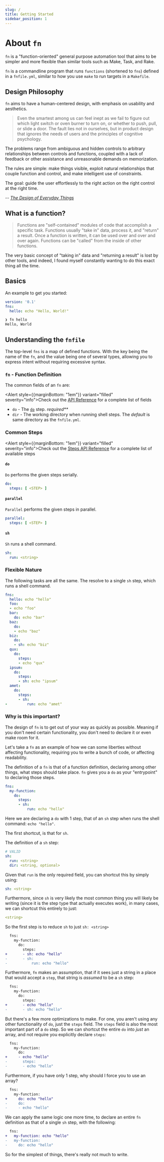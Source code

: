 ```yaml
---
slug: /
title: Getting Started
sidebar_position: 1
---
```


# About `fn`

`fn` is a "function-oriented" general purpose automation tool that aims to be simpler and more flexible than similar tools such as Make, Task, and Rake.

`fn` is a commandline program that runs `functions` (shortened to `fns`) defined in a `fnfile.yml`, similar to how you use `make` to run targets in a `Makefile`.

## Design Philosophy

`fn` aims to have a human-centered design, with emphasis on usability and aesthetics.

> Even the smartest among us can feel inept as we fail to figure out which light switch or oven burner to turn on, or whether to push, pull, or slide a door.
The fault lies not in ourselves, but in product design that ignores the needs of users and the principles of cognitive psychology.

The problems range from ambiguous and hidden controls to arbitrary relationships between controls and functions, coupled with a lack of feedback or other assistance and unreasonable demands on memorization.

The rules are simple: make things visible, exploit natural relationships that couple function and control, and make intelligent use of constraints.

The goal: guide the user effortlessly to the right action on the right control at the right time.

-- <cite>[The Design of Everyday Things](https://www.uxmatters.com/mt/archives/2021/03/book-review-the-design-of-everyday-things.php)</cite>

## What is a function?

> Functions are "self-contained" modules of code that accomplish a specific task. Functions usually "take in" data, process it, and "return" a result.
> Once a function is written, it can be used over and over and over again. Functions can be "called" from the inside of other functions.

The very basic concept of "taking in" data and "returning a result" is lost by other tools, and indeed, I found myself constantly wanting to do this exact thing all the time.

## Basics

An example to get you started:

```yaml title="fnfile.yml"
version: '0.1'
fns:
  hello: echo "Hello, World!"
```

```bash
❯ fn hello
Hello, World
```

## Understanding the `fnfile`

The top-level `fns` is a map of defined functions. With the key being the name of the `fn`, and the value being one of several types, allowing you to express intent without requiring excessive syntax.

### `fn` - Function Definition

The common fields of an `fn` are:

<Alert style={{marginBottom: "1em"}} variant="filled" severity="info">Check out the <a href="/api/fn">API Reference</a> for a complete list of fields</Alert>

- `do` - The <a href="./api/steps/#do">`do`</a> step. _required**_
- `dir` - The working directory when running shell steps. The _default_ is same directory as the `fnfile.yml`.

### Common Steps

<Alert style={{marginBottom: "1em"}} variant="filled" severity="info">Check out the <a href="/api/steps">Steps API Reference</a> for a complete list of available steps</Alert>

#### `do`

`Do` performs the given steps serially.

```yaml
do:
  steps: [ <STEP> ]
```

#### `parallel`

`Parallel` performs the given steps in parallel.

```yaml
parallel:
  steps: [ <STEP> ]
```

#### `sh`

`Sh` runs a shell command.

```yaml
sh:
  run: <string>
```

### Flexible Nature

The following tasks are all the same. The resolve to a single `sh` step, which runs a shell command.

```yaml
fns:
  hello: echo "hello"
  foo:
  - echo "foo"
  bar:
    do: echo "bar"
  baz:
    do:
    - echo "baz"
  biz:
    do:
    - sh: echo "biz"
  qux:
    do:
      steps:
      - echo "qux"
  ipsum:
    do:
      steps:
      - sh: echo "ipsum"
  amet:
    do:
      steps:
      - sh:
-         run: echo "amet"
```

### Why is this important?

The design of `fn` is to get out of your way as quickly as possible. Meaning if you don't need certain functionality, you don't need to declare it or even make room for it.

Let's take a `fn` as an example of how we can some liberties without affecting functionality, requiring you to write a bunch of code, or affecting readability.

The definition of a `fn` is that of a function definition, declaring among other things, what steps should take place. `fn` gives you a `do` as your "entrypoint" to declaring those steps.

```yaml
fns:
  my-function:
    do:
      steps:
      - sh:
          run: echo "hello"
```

Here we are declaring a `do` with 1 step, that of an `sh` step when runs the shell command: `echo "hello"`.

The first shortcut, is that for `sh`.

The definition of a `sh` step:

```yaml
# VALID
sh:
  run: <string>
  dir: <string, optional>
```

Given that `run` is the only required field, you can shortcut this by simply using:

```yaml
sh: <string>
```

Furthermore, since `sh` is very likely the most common thing you will likely be writing (since it is the step type that actually executes work), in many cases, we can shortcut this entirely to just:

```yaml
<string>
```

So the first step is to reduce `sh` to just `sh: <string>`

```diff
  fns:
    my-function:
      do:
        steps:
+       - sh: echo "hello"
-       - sh:
-           run: echo "hello"
```

Furthermore, `fn` makes an assumption, that if it sees just a string in a place that would accept a `step`, that string is _assumed_ to be a `sh` step:

```diff
  fns:
    my-function:
      do:
        steps:
+       - echo "hello"
-       - sh: echo "hello"
```

But there's a few more optimizations to make. For one, you aren't using any other functionality of `do`, just the `steps` field. The `steps` field is also the most important part of a `do` step. So we can shortcut the entire `do` into _just_ an array, and not require you explicitly declare `steps`:

```diff
  fns:
    my-function:
      do:
+     - echo "hello"
-       steps:
-       - echo "hello"
```

Furthermore, if you have only 1 step, why should I force you to use an array?

```diff
  fns:
    my-function:
+     do: echo "hello"
-     do:
-     - echo "hello"
```

We can apply the same logic one more time, to declare an entire `fn` definition as that of a single `sh` step, with the following:

```diff
  fns:
+   my-function: echo "hello"
-   my-function:
-     do: echo "hello"
```

So for the simplest of things, there's really not much to write.
